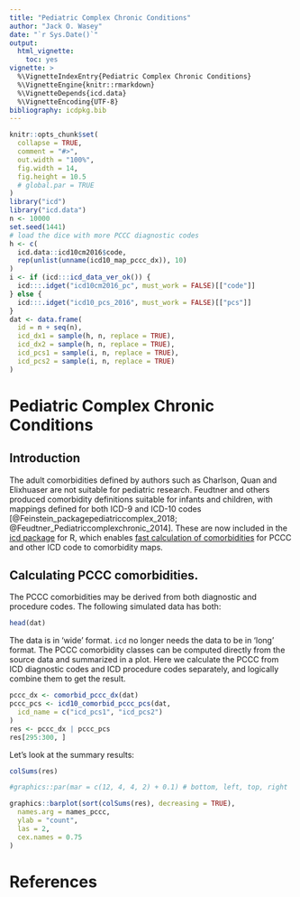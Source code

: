 ```yaml
---
title: "Pediatric Complex Chronic Conditions"
author: "Jack O. Wasey"
date: "`r Sys.Date()`"
output:
  html_vignette:
    toc: yes
vignette: >
  %\VignetteIndexEntry{Pediatric Complex Chronic Conditions}
  %\VignetteEngine{knitr::rmarkdown}
  %\VignetteDepends{icd.data}
  %\VignetteEncoding{UTF-8}
bibliography: icdpkg.bib
---
```

```r
knitr::opts_chunk$set(
  collapse = TRUE,
  comment = "#>",
  out.width = "100%", 
  fig.width = 14, 
  fig.height = 10.5
  # global.par = TRUE
)
library("icd")
library("icd.data")
n <- 10000
set.seed(1441)
# load the dice with more PCCC diagnostic codes
h <- c(
  icd.data::icd10cm2016$code,
  rep(unlist(unname(icd10_map_pccc_dx)), 10)
)
i <- if (icd:::icd_data_ver_ok()) {
  icd:::.idget("icd10cm2016_pc", must_work = FALSE)[["code"]]
} else {
  icd:::.idget("icd10_pcs_2016", must_work = FALSE)[["pcs"]]
}
dat <- data.frame(
  id = n + seq(n),
  icd_dx1 = sample(h, n, replace = TRUE),
  icd_dx2 = sample(h, n, replace = TRUE),
  icd_pcs1 = sample(i, n, replace = TRUE),
  icd_pcs2 = sample(i, n, replace = TRUE)
)
```

# Pediatric Complex Chronic Conditions

## Introduction

The adult comorbidities defined by authors such as Charlson, Quan and Elixhuaser are not suitable for pediatric research. Feudtner and others produced comorbidity definitions suitable for infants and children, with mappings defined for both ICD-9 and ICD-10 codes [@Feinstein_packagepediatriccomplex_2018; @Feudtner_Pediatriccomplexchronic_2014]. These are now included in the [icd package](https://cran.r-project.org/package=icd) for R, which enables [fast calculation of comorbidities](introduction.html) for PCCC and other ICD code to comorbidity maps.

## Calculating PCCC comorbidities.

The PCCC comorbidities may be derived from both diagnostic and procedure codes. The following simulated data has both:

```r
head(dat)
```
The data is in 'wide' format. `icd` no longer needs the data to be in 'long' format. The PCCC comorbidity classes can be computed directly from the source data and summarized in a plot. Here we calculate the PCCC from ICD diagnostic codes and ICD procedure codes separately, and logically combine them to get the result.
```r
pccc_dx <- comorbid_pccc_dx(dat)
pccc_pcs <- icd10_comorbid_pccc_pcs(dat,
  icd_name = c("icd_pcs1", "icd_pcs2")
)
res <- pccc_dx | pccc_pcs
res[295:300, ]
```
Let's look at the summary results:

```r
colSums(res)
```

```r
#graphics::par(mar = c(12, 4, 4, 2) + 0.1) # bottom, left, top, right
```
```r
graphics::barplot(sort(colSums(res), decreasing = TRUE),
  names.arg = names_pccc,
  ylab = "count",
  las = 2,
  cex.names = 0.75
)
```

# References
